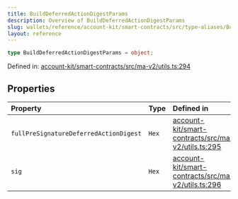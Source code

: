 ```yaml
---
title: BuildDeferredActionDigestParams
description: Overview of BuildDeferredActionDigestParams
slug: wallets/reference/account-kit/smart-contracts/src/type-aliases/BuildDeferredActionDigestParams
layout: reference
---
```


```ts
type BuildDeferredActionDigestParams = object;
```

Defined in: [account-kit/smart-contracts/src/ma-v2/utils.ts:294](https://github.com/alchemyplatform/aa-sdk/blob/49e74eee8606f480b200b4612d00d950da8a8742/account-kit/smart-contracts/src/ma-v2/utils.ts#L294)

## Properties

| Property                                                                               | Type  | Defined in                                                                                                                                                                                        |
| :------------------------------------------------------------------------------------- | :---- | :------------------------------------------------------------------------------------------------------------------------------------------------------------------------------------------------ |
| <a id="fullpresignaturedeferredactiondigest" /> `fullPreSignatureDeferredActionDigest` | `Hex` | [account-kit/smart-contracts/src/ma-v2/utils.ts:295](https://github.com/alchemyplatform/aa-sdk/blob/49e74eee8606f480b200b4612d00d950da8a8742/account-kit/smart-contracts/src/ma-v2/utils.ts#L295) |
| <a id="sig" /> `sig`                                                                   | `Hex` | [account-kit/smart-contracts/src/ma-v2/utils.ts:296](https://github.com/alchemyplatform/aa-sdk/blob/49e74eee8606f480b200b4612d00d950da8a8742/account-kit/smart-contracts/src/ma-v2/utils.ts#L296) |
